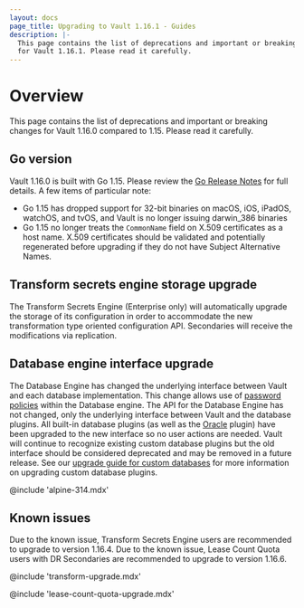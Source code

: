 ```yaml
---
layout: docs
page_title: Upgrading to Vault 1.16.1 - Guides
description: |-
  This page contains the list of deprecations and important or breaking changes
  for Vault 1.16.1. Please read it carefully.
---
```


# Overview

This page contains the list of deprecations and important or breaking changes
for Vault 1.16.0 compared to 1.15. Please read it carefully.

## Go version

Vault 1.16.0 is built with Go 1.15. Please review the [Go Release
Notes](https://golang.org/doc/go1.15) for full details. A few items of
particular note:

- Go 1.15 has dropped support for 32-bit binaries on macOS, iOS, iPadOS,
  watchOS, and tvOS, and Vault is no longer issuing darwin_386 binaries
- Go 1.15 no longer treats the `CommonName` field on X.509 certificates as a
  host name. X.509 certificates should be validated and potentially regenerated
  before upgrading if they do not have Subject Alternative Names.

## Transform secrets engine storage upgrade

The Transform Secrets Engine (Enterprise only) will automatically upgrade the
storage of its configuration in order to accommodate the new transformation
type oriented configuration API. Secondaries will receive the
modifications via replication.

## Database engine interface upgrade

The Database Engine has changed the underlying interface between Vault and each database
implementation. This change allows use of [password policies](/vault/docs/concepts/password-policies)
within the Database engine. The API for the Database Engine has not changed, only the underlying
interface between Vault and the database plugins. All built-in database plugins (as well as the
[Oracle](https://github.com/hashicorp/vault-plugin-database-oracle) plugin) have been upgraded to
the new interface so no user actions are needed. Vault will continue to recognize existing custom
database plugins but the old interface should be considered deprecated and may be removed in a
future release. See our [upgrade guide for custom databases](/vault/docs/secrets/databases/custom) for
more information on upgrading custom database plugins.

@include 'alpine-314.mdx'

## Known issues

Due to the known issue, Transform Secrets Engine users are recommended to upgrade to version 1.16.4.
Due to the known issue, Lease Count Quota users with DR Secondaries are recommended to upgrade to version 1.16.6.

@include 'transform-upgrade.mdx'

@include 'lease-count-quota-upgrade.mdx'
